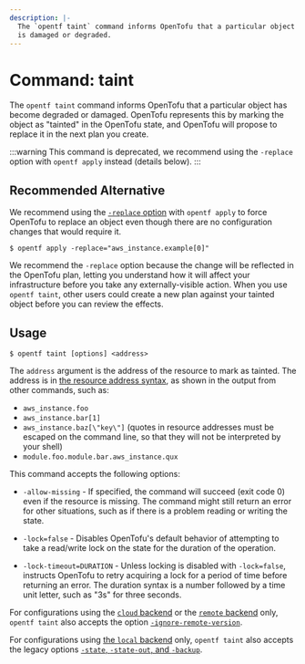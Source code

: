 ```yaml
---
description: |-
  The `opentf taint` command informs OpenTofu that a particular object
  is damaged or degraded.
---
```


# Command: taint

The `opentf taint` command informs OpenTofu that a particular object has
become degraded or damaged. OpenTofu represents this by marking the
object as "tainted" in the OpenTofu state, and OpenTofu will
propose to replace it in the next plan you create.

:::warning
This command is deprecated, we recommend using the `-replace` option with `opentf apply` instead (details below).
:::

## Recommended Alternative

We recommend using the [`-replace` option](/docs/cli/commands/plan#replace-address) with `opentf apply` to force OpenTofu to replace an object even though there are no configuration changes that would require it.

```
$ opentf apply -replace="aws_instance.example[0]"
```

We recommend the `-replace` option because the change will be reflected in the OpenTofu plan, letting you understand how it will affect your infrastructure before you take any externally-visible action. When you use `opentf taint`, other users could create a new plan against your tainted object before you can review the effects.

## Usage

```
$ opentf taint [options] <address>
```

The `address` argument is the address of the resource to mark as tainted.
The address is in
[the resource address syntax](/docs/cli/state/resource-addressing),
as shown in the output from other commands, such as:

- `aws_instance.foo`
- `aws_instance.bar[1]`
- `aws_instance.baz[\"key\"]` (quotes in resource addresses must be escaped on the command line, so that they will not be interpreted by your shell)
- `module.foo.module.bar.aws_instance.qux`

This command accepts the following options:

- `-allow-missing` - If specified, the command will succeed (exit code 0)
  even if the resource is missing. The command might still return an error
  for other situations, such as if there is a problem reading or writing
  the state.

- `-lock=false` - Disables OpenTofu's default behavior of attempting to take
  a read/write lock on the state for the duration of the operation.

- `-lock-timeout=DURATION` - Unless locking is disabled with `-lock=false`,
  instructs OpenTofu to retry acquiring a lock for a period of time before
  returning an error. The duration syntax is a number followed by a time
  unit letter, such as "3s" for three seconds.

For configurations using the [`cloud` backend](/docs/cli/cloud) or the [`remote` backend](/docs/language/settings/backends/remote) only, `opentf taint`
also accepts the option
[`-ignore-remote-version`](/docs/cli/cloud/command-line-arguments#ignore-remote-version).

For configurations using
[the `local` backend](/docs/language/settings/backends/local) only,
`opentf taint` also accepts the legacy options
[`-state`, `-state-out`, and `-backup`](/docs/language/settings/backends/local#command-line-arguments).
